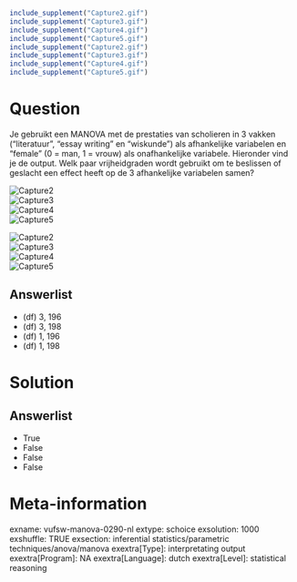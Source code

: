 ```{r, echo = FALSE, results = "hide"}
include_supplement("Capture2.gif")
include_supplement("Capture3.gif")
include_supplement("Capture4.gif")
include_supplement("Capture5.gif")
include_supplement("Capture2.gif")
include_supplement("Capture3.gif")
include_supplement("Capture4.gif")
include_supplement("Capture5.gif")
```

Question
========
Je gebruikt een MANOVA met de prestaties van scholieren in 3 vakken
("literatuur", "essay writing" en "wiskunde") als afhankelijke
variabelen en "female" (0 = man, 1 = vrouw) als onafhankelijke
variabele. Hieronder vind je de output. Welk paar vrijheidgraden wordt
gebruikt om te beslissen of geslacht een effect heeft op de 3
afhankelijke variabelen samen?  
  
<img src="Capture2.gif" class="fr-fic fr-dii tvcss_2" alt="Capture2" />  
<img src="Capture3.gif" class="fr-fic fr-dii tvcss_3" alt="Capture3" />  
<img src="Capture4.gif" class="fr-fic fr-dii tvcss_4" alt="Capture4" />  
<img src="Capture5.gif" class="fr-fic fr-dii tvcss_5" alt="Capture5" />  
  
<img src="Capture2.gif" class="fr-fic fr-dii tvcss_2" alt="Capture2" />  
<img src="Capture3.gif" class="fr-fic fr-dii tvcss_3" alt="Capture3" />  
<img src="Capture4.gif" class="fr-fic fr-dii tvcss_4" alt="Capture4" />  
<img src="Capture5.gif" class="fr-fic fr-dii tvcss_5" alt="Capture5" />

Answerlist
----------
* (df) 3, 196
* (df) 3, 198
* (df) 1, 196
* (df) 1, 198

Solution
========










Answerlist
----------
* True
* False
* False
* False

Meta-information
================
exname: vufsw-manova-0290-nl
extype: schoice
exsolution: 1000
exshuffle: TRUE
exsection: inferential statistics/parametric techniques/anova/manova
exextra[Type]: interpretating output
exextra[Program]: NA
exextra[Language]: dutch
exextra[Level]: statistical reasoning

